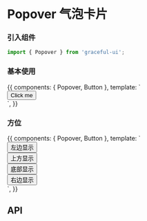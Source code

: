 

<Meta title="数据展示/Popover 气泡卡片" component={Popover} />

# Popover 气泡卡片

### 引入组件

```js
import { Popover } from 'graceful-ui';
```

### 基本使用

<Preview>
  <Story name="Basic 基本使用">
    {{
      components: { Popover, Button },
      template: `
        <div class="g-popover-demo">
          <Popover>
            <template slot="content">
              <p>这里是提示内容</p>
              <p>这里是提示内容</p>
            </template>
            <Button type="primary">
              Click me
            </Button>
          </Popover>
        </div>`,
    }}
  </Story>
</Preview>

### 方位

<Preview>
  <Story name="Position 方位">
    {{
      components: { Popover, Button },
      template: `
        <div class="g-popover-demo position">
          <div class="left">
            <Popover position="left">
              <template slot="content">
                <p>这里是提示内容</p>
                <p>这里是提示内容</p>
              </template>
              <Button type="primary">
                左边显示
              </Button>
            </Popover>
          </div>
          <div class="top">
            <Popover position="top">
              <template slot="content">
                <p>这里是提示内容</p>
                <p>这里是提示内容</p>
              </template>
              <Button type="primary">
                上方显示
              </Button>
          </Popover>
          </div>
          <div class="bottom">
            <Popover position="bottom">
              <template slot="content">
                <p>这里是提示内容</p>
                <p>这里是提示内容</p>
              </template>
              <Button type="primary">
                底部显示
              </Button>
          </Popover>
          </div>
          <div class="right">
            <Popover position="right">
              <template slot="content">
                <p>这里是提示内容</p>
                <p>这里是提示内容</p>
              </template>
              <Button type="primary">
                右边显示
              </Button> 
            </Popover>
          </div>
        </div>`,
    }}
  </Story>
</Preview>

## API

<Props of={Popover} />

